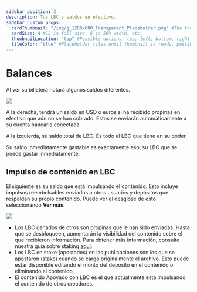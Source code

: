 ---
sidebar_position: 2
description: Tus LBC y saldos en efectivo.
sidebar_custom_props:
  cardThumbnail: "/img/g_1200x600_Transparent_Placeholder.png" #The thumbnail on the category card.
  cardSize: 4 #12 is full size, 6 is 50% width, etc.
  thumbnailLocation: "top" #Possible options: top, left, bottom, right, none
  tileColor: "blue" #Placeholder tiles until thumbnail is ready, possible options: blue, cream, darkpurple, lightpurple, mauve, orange, pink, none
---

# Balances

Al ver su billetera notará algunos saldos diferentes.

![](/img/en/category-wallet2.png)

A la derecha, tendrá un saldo en USD o euros si ha recibido propinas en efectivo que aún no se han cobrado. Estos se enviarán automáticamente a su cuenta bancaria conectada.

A la izquierda, su saldo total de LBC. Es todo el LBC que tiene en su poder.

Su saldo inmediatamente gastable es exactamente eso, su LBC que se puede gastar inmediatamente.

## Impulso de contenido en LBC

El siguiente es su saldo que está impulsando el contenido. Esto incluye impulsos reembolsables enviados a otros usuarios y depósitos que respaldan su propio contenido. Puede ver el desglose de esto seleccionando **Ver más**.

![](/img/en/category-wallet3.png)

- Los LBC ganados de otros son propinas que le han sido enviadas. Hasta que se desbloqueen, aumentarán la visibilidad del contenido sobre el que recibieron información. Para obtener más información, consulte nuestra guía sobre staking [aquí](/es/category/staking).
- Los LBC en stake (apostados) en las publicaciones son los que se apostaron (stake) cuando se cargó originalmente el archivo. Esto puede estar disponible editando el monto del depósito en el contenido o eliminando el contenido.
- El contenido Apoyado con LBC es el que actualmente está impulsando el contenido de otros creadores.